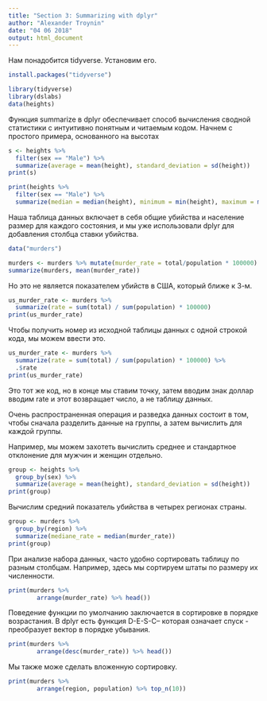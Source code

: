 ```yaml
---
title: "Section 3: Summarizing with dplyr"
author: "Alexander Troynin"
date: "04 06 2018"
output: html_document
---
```


Нам понадобится tidyverse. Установим его.

```r
install.packages("tidyverse")
```

```r
library(tidyverse)
library(dslabs)
data(heights)
```

Функция summarize в dplyr обеспечивает способ вычисления
сводной статистики с интуитивно понятным и читаемым кодом.
Начнем с простого примера, основанного на высотах

```r
s <- heights %>% 
  filter(sex == "Male") %>% 
  summarize(average = mean(height), standard_deviation = sd(height))
print(s)

print(heights %>% 
  filter(sex == "Male") %>%
  summarize(median = median(height), minimum = min(height), maximum = max(height)))
```

Наша таблица данных включает в себя общие убийства и население
размер для каждого состояния, и мы уже использовали dplyr для
добавления столбца ставки убийства.

```r
data("murders")

murders <- murders %>% mutate(murder_rate = total/population * 100000)
summarize(murders, mean(murder_rate))
```

Но это не является показателем убийств в США, который
ближе к 3-м.

```r
us_murder_rate <- murders %>%
  summarize(rate = sum(total) / sum(population) * 100000)
print(us_murder_rate)
```

Чтобы получить номер из исходной таблицы данных с одной
строкой кода, мы можем ввести это.

```r
us_murder_rate <- murders %>%
  summarize(rate = sum(total) / sum(population) * 100000) %>%
  .$rate
print(us_murder_rate)
```

Это тот же код, но в конце мы ставим точку, затем вводим знак
доллар вводим rate и этот возвращает число, а не таблицу данных.

Очень распространенная операция и разведка данных состоит в том,
чтобы сначала разделить данные на группы, а затем вычислить
для каждой группы.

Например, мы можем захотеть вычислить среднее и стандартное
отклонение для мужчин и женщин отдельно.

```r
group <- heights %>%
  group_by(sex) %>%
  summarize(average = mean(height), standard_deviation = sd(height))
print(group)
```

Вычислим средний показатель убийства в четырех регионах страны.

```r
group <- murders %>%
  group_by(region) %>%
  summarize(mediane_rate = median(murder_rate))
print(group)
```

При анализе набора данных, часто удобно сортировать таблицу
по разным столбцам. Например, здесь мы сортируем штаты
по размеру их численности.

```r
print(murders %>%
        arrange(murder_rate) %>% head())
```

Поведение функции по умолчанию заключается в сортировке в
порядке возрастания. В dplyr есть функция D-E-S-C-- которая 
означает спуск - преобразует вектор в порядке убывания.

```r
print(murders %>%
        arrange(desc(murder_rate)) %>% head())
```

Мы также може сделать вложенную сортировку.

```r
print(murders %>%
        arrange(region, population) %>% top_n(10))
```
